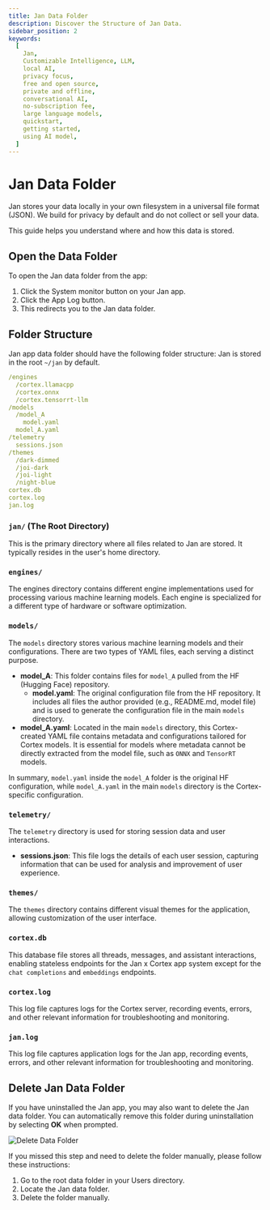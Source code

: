 ```yaml
---
title: Jan Data Folder
description: Discover the Structure of Jan Data.
sidebar_position: 2
keywords:
  [
    Jan,
    Customizable Intelligence, LLM,
    local AI,
    privacy focus,
    free and open source,
    private and offline,
    conversational AI,
    no-subscription fee,
    large language models,
    quickstart,
    getting started,
    using AI model,
  ]
---
```



# Jan Data Folder
Jan stores your data locally in your own filesystem in a universal file format (JSON). We build for privacy by default and do not collect or sell your data.

This guide helps you understand where and how this data is stored.

## Open the Data Folder

To open the Jan data folder from the app:
1. Click the System monitor button on your Jan app.
2. Click the App Log button.
3. This redirects you to the Jan data folder.

## Folder Structure
Jan app data folder should have the following folder structure:
<Callout type="info">
Jan is stored in the root `~/jan` by default.
</Callout>
```yaml
/engines
  /cortex.llamacpp
  /cortex.onnx
  /cortex.tensorrt-llm
/models
  /model_A
    model.yaml
  model_A.yaml
/telemetry
  sessions.json
/themes
  /dark-dimmed
  /joi-dark
  /joi-light
  /night-blue
cortex.db 
cortex.log
jan.log
```
### `jan/` (The Root Directory)

This is the primary directory where all files related to Jan are stored. It typically resides in the user's home directory.

### `engines/`

The engines directory contains different engine implementations used for processing various machine learning models. Each engine is specialized for a different type of hardware or software optimization.

### `models/`

The `models` directory stores various machine learning models and their configurations. There are two types of YAML files, each serving a distinct purpose.

- **model_A**: This folder contains files for `model_A` pulled from the HF (Hugging Face) repository.
  - **model.yaml**: The original configuration file from the HF repository. It includes all files the author provided (e.g., README.md, model file) and is used to generate the configuration file in the main `models` directory.
- **model_A.yaml**: Located in the main `models` directory, this Cortex-created YAML file contains metadata and configurations tailored for Cortex models. It is essential for models where metadata cannot be directly extracted from the model file, such as `ONNX` and `TensorRT` models.

In summary, `model.yaml` inside the `model_A` folder is the original HF configuration, while `model_A.yaml` in the main `models` directory is the Cortex-specific configuration.

### `telemetry/`

The `telemetry` directory is used for storing session data and user interactions.

- **sessions.json**: This file logs the details of each user session, capturing information that can be used for analysis and improvement of user experience.

### `themes/`

The `themes` directory contains different visual themes for the application, allowing customization of the user interface.

### `cortex.db`

This database file stores all threads, messages, and assistant interactions, enabling stateless endpoints for the Jan x Cortex app system except for the `chat completions` and `embeddings` endpoints.

### `cortex.log`

This log file captures logs for the Cortex server, recording events, errors, and other relevant information for troubleshooting and monitoring.


### `jan.log`

This log file captures application logs for the Jan app, recording events, errors, and other relevant information for troubleshooting and monitoring.

## Delete Jan Data Folder

If you have uninstalled the Jan app, you may also want to delete the Jan data folder. You can automatically remove this folder during uninstallation by selecting **OK** when prompted.

![Delete Data Folder](./_assets/delete-data.png)

If you missed this step and need to delete the folder manually, please follow these instructions:

1. Go to the root data folder in your Users directory.
2. Locate the Jan data folder.
3. Delete the folder manually.